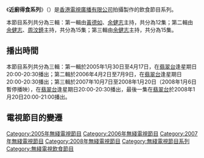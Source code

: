 《'''近廚得食系列'''》（{{lang-en|'''Gourmet Power Zoom Series'''}}）是[[香港|香港]][[電視廣播有限公司|電視廣播有限公司]]拍攝製作的飲食節目系列。

本節目系列共分為三輯：第一輯由[[黃德如|黃德如]]、[[余健志|余健志]]主持，共分為12集；第二輯由[[余健志|余健志]]、[[周汶錡|周汶錡]]主持，共分為15集；第三輯由[[余健志|余健志]]主持，共分為15集。

==播出時間==
本節目系列共分為三輯：第一輯於2005年1月30日至4月17日，在[[翡翠台|翡翠台]]逢星期日20:00-20:30播出；第二輯於2006年4月2日至7月9日，在[[翡翠台|翡翠台]]逢星期日20:00-20:30播出；第三輯於2007年10月7日至2008年1月20日（2008年1月6日暫停播映），在[[翡翠台|翡翠台]]逢星期日20:00-20:30播出，最後一集在[[翡翠台|翡翠台]]於2008年1月20日20:00-21:00播出。

==電視節目的變遷==
{{電視節目的變遷|
|電視台={{HK}}[[無綫電視|無綫電視]][[翡翠台|翡翠台]]
|播放檔次=星期日 20:00-20:30 時段
|節目名稱=近廚得食 (第一輯)<br/>(2005.01.30 - 2005.04.17)
|上一節目=[[無綫扮嘢之王|無綫扮嘢之王]]<br/>(2005.01.16 - 2005.01.23)<span style="font-size:smaller;">(20:00-21:00)</span>
|下一節目=[[大長今晚夜|大長今晚夜]]<br/>(2005.04.24)
|2節目名稱=近廚得食 (第二輯)<br/>(2006.04.02 - 2006.07.09)
|2上一節目=[[日日有食神|日日有食神]] (第四輯)<br/>(第14-17集)<br/>(2006.03.05 - 2006.03.26)
|2下一節目=[[和味無窮|和味無窮]] (第一輯)<br/>(第1-11集)<br/>(2006.07.16 - 2006.09.24)
|3節目名稱=近廚得食 (第三輯)<br/>(第1-13集)<br/>(2007.10.07 - 2007.12.30)
|3上一節目=[[吾湯吾水|吾湯吾水·嚐鮮篇]]<br/>(2007.07.08 - 2007.09.30)
|3下一節目=[[克勤高清演藝廳|克勤高清演藝廳]]<br/>(2008.01.06)<span style="font-size:smaller;">(20:00-21:00)</span>
|4節目名稱=近廚得食 (第三輯)<br/>(第14集)<br/>(2008.01.13)
|4上一節目=[[克勤高清演藝廳|克勤高清演藝廳]]<br/>(2008.01.06)<span style="font-size:smaller;">(20:00-21:00)</span>
|4下一節目=近廚得食 (第三輯)<br/>(第15集)<br/>(2008.01.20)<span style="font-size:smaller;">(20:00-21:00)</span>
|5電視台={{HK}}[[無綫電視|無綫電視]][[翡翠台|翡翠台]]
|5播放檔次=星期日 20:00-21:00 時段
|5節目名稱=近廚得食 (第三輯)<br/>(第15集)<br/>(2008.01.20)
|5上一節目=近廚得食 (第三輯)<br/>(第14集)<br/>(2008.01.13)<span style="font-size:smaller;">(20:00-20:30)</span>
----[[阿Sa真人Show|阿Sa真人Show]]<br/>(第5集)<br/>(2008.01.13)<span style="font-size:smaller;">(20:30-21:00)</span>
|5下一節目=[[野蠻奶奶大戰戈師奶|野蠻奶奶大戰戈師奶]]加料大結局<br/>(2008.01.27)<span style="font-size:smaller;">(20:00-20:15)</span>
----[[野蠻奶奶大戰戈師奶|野蠻奶奶大戰戈師奶]] (大結局)<br/>(香港首播版第19集，原裝版第19-20集)<br/>(2008.01.27)<span style="font-size:smaller;">(20:15-22:15)</span>
}}

[[Category:2005年無綫電視節目|Category:2005年無綫電視節目]]
[[Category:2006年無綫電視節目|Category:2006年無綫電視節目]]
[[Category:2007年無綫電視節目|Category:2007年無綫電視節目]]
[[Category:2008年無綫電視節目|Category:2008年無綫電視節目]]
[[Category:無綫電視節目系列|Category:無綫電視節目系列]]
[[Category:無綫電視飲食節目|Category:無綫電視飲食節目]]